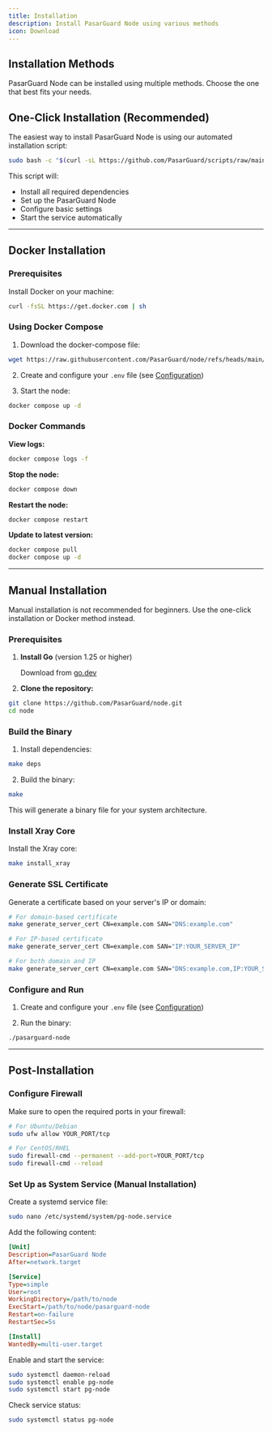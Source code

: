 ```yaml
---
title: Installation
description: Install PasarGuard Node using various methods
icon: Download
---
```


## Installation Methods

PasarGuard Node can be installed using multiple methods. Choose the one that best fits your needs.

## One-Click Installation (Recommended)

The easiest way to install PasarGuard Node is using our automated installation script:

```bash
sudo bash -c "$(curl -sL https://github.com/PasarGuard/scripts/raw/main/pg-node.sh)" @ install
```

This script will:
- Install all required dependencies
- Set up the PasarGuard Node
- Configure basic settings
- Start the service automatically

---

## Docker Installation

### Prerequisites

Install Docker on your machine:

```bash
curl -fsSL https://get.docker.com | sh
```

### Using Docker Compose

1. Download the docker-compose file:

```bash
wget https://raw.githubusercontent.com/PasarGuard/node/refs/heads/main/docker-compose.yml
```

2. Create and configure your `.env` file (see [Configuration](/node/configuration))

3. Start the node:

```bash
docker compose up -d
```

### Docker Commands

**View logs:**
```bash
docker compose logs -f
```

**Stop the node:**
```bash
docker compose down
```

**Restart the node:**
```bash
docker compose restart
```

**Update to latest version:**
```bash
docker compose pull
docker compose up -d
```

---

## Manual Installation

<Callout type="warn">
  Manual installation is not recommended for beginners. Use the one-click installation or Docker method instead.
</Callout>

### Prerequisites

1. **Install Go** (version 1.25 or higher)
   
   Download from [go.dev](https://go.dev/dl/)

2. **Clone the repository:**

```bash
git clone https://github.com/PasarGuard/node.git
cd node
```

### Build the Binary

1. Install dependencies:

```bash
make deps
```

2. Build the binary:

```bash
make
```

This will generate a binary file for your system architecture.

### Install Xray Core

Install the Xray core:

```bash
make install_xray
```

### Generate SSL Certificate

Generate a certificate based on your server's IP or domain:

```bash
# For domain-based certificate
make generate_server_cert CN=example.com SAN="DNS:example.com"

# For IP-based certificate
make generate_server_cert CN=example.com SAN="IP:YOUR_SERVER_IP"

# For both domain and IP
make generate_server_cert CN=example.com SAN="DNS:example.com,IP:YOUR_SERVER_IP"
```

### Configure and Run

1. Create and configure your `.env` file (see [Configuration](/node/configuration))

2. Run the binary:

```bash
./pasarguard-node
```

---

## Post-Installation

### Configure Firewall

Make sure to open the required ports in your firewall:

```bash
# For Ubuntu/Debian
sudo ufw allow YOUR_PORT/tcp

# For CentOS/RHEL
sudo firewall-cmd --permanent --add-port=YOUR_PORT/tcp
sudo firewall-cmd --reload
```

### Set Up as System Service (Manual Installation)

Create a systemd service file:

```bash
sudo nano /etc/systemd/system/pg-node.service
```

Add the following content:

```ini
[Unit]
Description=PasarGuard Node
After=network.target

[Service]
Type=simple
User=root
WorkingDirectory=/path/to/node
ExecStart=/path/to/node/pasarguard-node
Restart=on-failure
RestartSec=5s

[Install]
WantedBy=multi-user.target
```

Enable and start the service:

```bash
sudo systemctl daemon-reload
sudo systemctl enable pg-node
sudo systemctl start pg-node
```

Check service status:

```bash
sudo systemctl status pg-node
```
